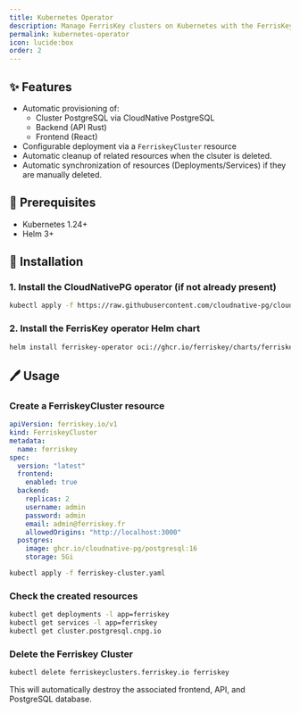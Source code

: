 ```yaml
---
title: Kubernetes Operator
description: Manage FerrisKey clusters on Kubernetes with the FerrisKey Operator. Automate deployment, scaling, and cleanup of PostgreSQL, backend, and frontend resources for secure IAM.
permalink: kubernetes-operator
icon: lucide:box
order: 2
---
```


## ✨ Features
- Automatic provisioning of:
    - Cluster PostgreSQL via CloudNative PostgreSQL
    - Backend (API Rust)
    - Frontend (React)
- Configurable deployment via a `FerriskeyCluster` resource
- Automatic cleanup of related resources when the clsuter is deleted.
- Automatic synchronization of resources (Deployments/Services) if they are manually deleted.

## 🧰 Prerequisites
- Kubernetes 1.24+
- Helm 3+

## 🚀 Installation

### 1. Install the CloudNativePG operator (if not already present)

```bash
kubectl apply -f https://raw.githubusercontent.com/cloudnative-pg/cloudnative-pg/release-1.21/releases/cnpg-1.21.1.yaml
```

### 2. Install the FerrisKey operator Helm chart

```bash
helm install ferriskey-operator oci://ghcr.io/ferriskey/charts/ferriskey-operator:0.1.0-rc9
```

## 🖊️ Usage

### Create a FerriskeyCluster resource

```yaml
apiVersion: ferriskey.io/v1
kind: FerriskeyCluster
metadata:
  name: ferriskey
spec:
  version: "latest"
  frontend:
    enabled: true
  backend:
    replicas: 2
    username: admin
    password: admin
    email: admin@ferriskey.fr
    allowedOrigins: "http://localhost:3000"
  postgres:
    image: ghcr.io/cloudnative-pg/postgresql:16
    storage: 5Gi
```

```bash
kubectl apply -f ferriskey-cluster.yaml
```

### Check the created resources

```bash
kubectl get deployments -l app=ferriskey
kubectl get services -l app=ferriskey
kubectl get cluster.postgresql.cnpg.io
```

### Delete the Ferriskey Cluster

```bash
kubectl delete ferriskeyclusters.ferriskey.io ferriskey
```

This will automatically destroy the associated frontend, API, and PostgreSQL database.
